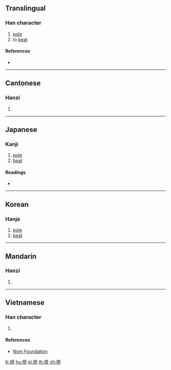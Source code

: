 {{character info/new}}
==Translingual==

===Han character===
{{Han char|rn=64|rad=手|as=10|sn=13|four=50027|canj=QYBS|ids=⿰扌旁}}

# [[pole]]
# to [[beat]]

====References====
* {{Han ref|kx=0446.220|dkj=12474|dj=0797.060|hdz=31936.030|uh=6412|ud=25618|bh=DD7B|bd=56699}}

----

==Cantonese==

===Hanzi===
{{yue-hanzi|jyut=[[bong1]], [[pong3]]|y=bong1, pong3}}

# {{defn|lang=yue|sort=手10}}

----

==Japanese==

===Kanji===
{{ja-kanji|grade=|rs=手10}}

# [[pole]]
# [[beat]]

====Readings====
* {{ja-readings|on=[[ほう]] (hō), [[ひょう]] (hyō), [[びょう]] (byō)|kun=[[おおう]] (oou)}}

----

==Korean==

===Hanja===
{{ko-hanja|hangeul=방|eumhun=|rv=bang|mr=pang|y=pang}}

# [[pole]]
# [[beat]]

----

==Mandarin==

===Hanzi===
{{cmn-hanzi|pin=[[bàng]] ([[bang4]])|wg=pang<sup>4</sup>}}

# {{defn|lang=cmn|sort=手10}}

----

==Vietnamese==

===Han character===
{{vi-hantu|rs=手10|[[báng]], [[bảng]]}}

# {{defn|lang=vi|sort=手10}}

====References====
* [http://nomfoundation.org/common/nom_details.php?codepoint=6412 Nom Foundation]

[[fr:搒]]
[[hu:搒]]
[[pl:搒]]
[[th:搒]]
[[zh:搒]]